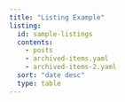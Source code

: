 ```yaml
---
title: "Listing Example"
listing:
  id: sample-listings
  contents: 
    - posts
    - archived-items.yaml
    - archived-items-2.yaml
  sort: "date desc"
  type: table
---
```

